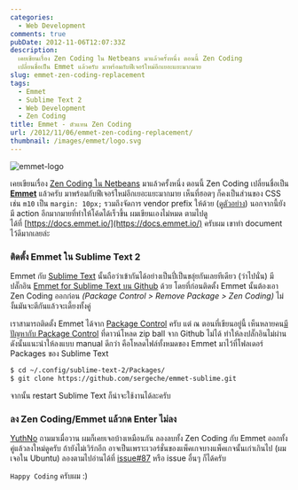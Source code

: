 ```yaml
---
categories:
  - Web Development
comments: true
pubDate: 2012-11-06T12:07:33Z
description:
  เคยเขียนเรื่อง Zen Coding ใน Netbeans มาแล้วครั้งหนึ่ง ตอนนี้ Zen Coding
  เปลี่ยนชื่อเป็น Emmet แล้วครับ มาพร้อมกับฟีเจอร์ใหม่อีกเยอะแยะมากมาย
slug: emmet-zen-coding-replacement
tags:
  - Emmet
  - Sublime Text 2
  - Web Development
  - Zen Coding
title: Emmet - ตัวแทน Zen Coding
url: /2012/11/06/emmet-zen-coding-replacement/
thumbnail: /images/emmet/logo.svg
---
```


![emmet-logo](/images/emmet/logo.svg)

เคยเขียนเรื่อง [Zen Coding ใน Netbeans](https://armno.in.th/2010/10/20/zen-coding-netbeans/) มาแล้วครั้งหนึ่ง ตอนนี้ Zen Coding เปลี่ยนชื่อเป็น [**Emmet**](https://emmet.io) แล้วครับ มาพร้อมกับฟีเจอร์ใหม่อีกเยอะแยะมากมาย เห็นที่ฮอตๆ ก็คงเป็นส่วนของ CSS เช่น `m10` เป็น `margin: 10px;` รวมถึงจัดการ vendor prefix ให้ด้วย ([ดูตัวอย่าง](https://docs.emmet.io/css-abbreviations/vendor-prefixes/)) นอกจากนี้ยังมี action อีกมากมายที่ทำให้โค้ดได้เร็วขึ้น ผมเขียนเองไม่หมด ตามไปดูได้ที่ [https://docs.emmet.io/](https://docs.emmet.io/) ครับผม เขาทำ document ไว้ดีมากเลยล่ะ

### ติดตั้ง Emmet ใน Sublime Text 2

Emmet กับ [Sublime Text](https://armno.in.th/2011/09/20/sublime-text-2-editor-v12-engine/) นั้นถือว่าเข้ากันได้อย่างเป็นปี่เป็นขลุ่ยกันเลยทีเดียว (ว่าไปนั่น) มีปลั๊กอิน [Emmet for Sublime Text บน Github](https://github.com/sergeche/emmet-sublime) ด้วย โดยที่ก่อนติดตั้ง Emmet นั้นต้องเอา Zen Coding ออกก่อน _(Package Control > Remove Package > Zen Coding)_ ไม่งั้นมันจะตีกันแล้วจะเดี้ยงทั้งคู่

เราสามารถติดตั้ง Emmet ได้จาก [Package Control](https://github.com/wbond/sublime_package_control) ครับ แต่ ณ ตอนที่เขียนอยู่นี้ เห็นหลายคน[มีปัญหากับ Package Control](https://github.com/wbond/sublime_package_control/issues/231) ที่ดาวน์โหลด zip ball จาก Github ไม่ได้ ทำให้ลงปลั๊กอินไม่ผ่าน ดังนั้นแนะนำให้ลงแบบ manual ดีกว่า คือโหลดไฟล์ทั้งหมดของ Emmet มาไว้ที่โฟลเดอร์ Packages ของ Sublime Text

```sh
$ cd ~/.config/sublime-text-2/Packages/
$ git clone https://github.com/sergeche/emmet-sublime.git
```

จากนั้น restart Sublime Text ก็น่าจะใช้งานได้ละครับ

### ลง Zen Coding/Emmet แล้วกด Enter ไม่ลง

[YuthNo](https://yuthno.wordpress.com) ถามมาเมื่อวาน ผมก็เคยเจอบ้างเหมือนกัน ลองลบทั้ง Zen Coding กับ Emmet ออกทั้งคู่แล้วลงใหม่ดูครับ ถ้ายังไม่เวิร์กอีก อาจเป็นเพราะเวอร์ชั่นของแพ็คเกจบางแพ็คเกจนั้นเก่าเกินไป (ผมเจอใน Ubuntu) ลองตามไปอ่านได้ที่ [issue#87](https://github.com/sergeche/emmet-sublime/issues/87) หรือ issue อื่นๆ ก็ได้ครับ

`Happy Coding` ครับผม :)
